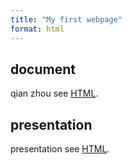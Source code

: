 ```yaml
---
title: "My first webpage"
format: html
---
```


## document
qian zhou see [HTML](hallo.html).



## presentation
presentation see [HTML](presentation.html).


